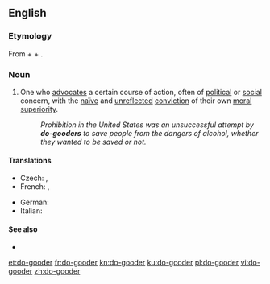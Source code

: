 ==English==

===Etymology===
From {{m|en|do}} + {{m|en|good}} + {{m|en|-er}}.

===Noun===
{{en-noun}}

# {{label|en|derogatory}} One who [[advocate]]s a certain course of action, often of [[political]] or [[social]] concern, with the [[naïve]] and [[unreflected]] [[conviction]] of their own [[moral]] [[superiority]].
#: ''Prohibition in the United States was an unsuccessful attempt by '''do-gooders''' to save people from the dangers of alcohol, whether they wanted to be saved or not.''

====Translations====
{{trans-top|One who has an unreflected conviction of their own moral superiority}}
* Czech: {{t+|cs|sluníčkář|m}}, {{t+|cs|pravdoláskař}}
* French: {{t+|fr|bonne volonté|f}}, {{t+|fr|bien-pensant}}
{{trans-mid}}
* German: {{t+|de|Gutmensch|m}}
* Italian: {{t|it|buonista|m|f}}
{{trans-bottom}}

====See also====
* {{l|en|political correctness}}

[[et:do-gooder]]
[[fr:do-gooder]]
[[kn:do-gooder]]
[[ku:do-gooder]]
[[pl:do-gooder]]
[[vi:do-gooder]]
[[zh:do-gooder]]